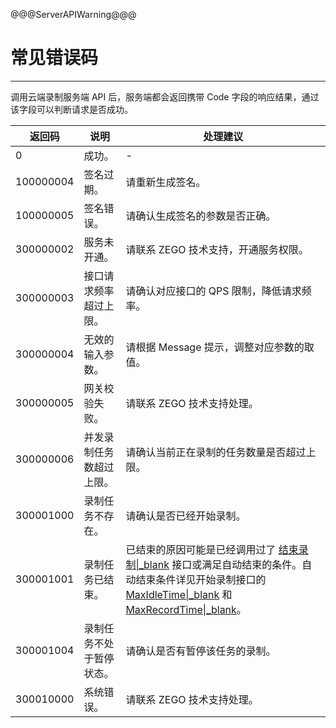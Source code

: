 @@@ServerAPIWarning@@@

# 常见错误码

---

调用云端录制服务端 API 后，服务端都会返回携带 Code 字段的响应结果，通过该字段可以判断请求是否成功。

|返回码|说明| 处理建议 |
|-----|----|----|
| 0 | 成功。| -|
| 100000004 | 签名过期。| 请重新生成签名。|
| 100000005 | 签名错误。| 请确认生成签名的参数是否正确。|
| 300000002 | 服务未开通。 | 请联系 ZEGO 技术支持，开通服务权限。|
| 300000003 | 接口请求频率超过上限。 | 请确认对应接口的 QPS 限制，降低请求频率。|
| 300000004 | 无效的输入参数。 | 请根据 Message 提示，调整对应参数的取值。|
| 300000005 | 网关校验失败。 | 请联系 ZEGO 技术支持处理。|
| 300000006 | 并发录制任务数超过上限。 | 请确认当前正在录制的任务数量是否超过上限。|
| 300001000 | 录制任务不存在。 | 请确认是否已经开始录制。|
| 300001001 | 录制任务已结束。 | 已结束的原因可能是已经调用过了 [结束录制\|_blank](#12350) 接口或满足自动结束的条件。自动结束条件详见开始录制接口的 [MaxIdleTime\|_blank](12322#MaxIdleTime) 和 [MaxRecordTime\|_blank](12322#MaxRecordTime)。|
| 300001004 | 录制任务不处于暂停状态。 | 请确认是否有暂停该任务的录制。|
| 300010000 | 系统错误。 | 请联系 ZEGO 技术支持处理。|
